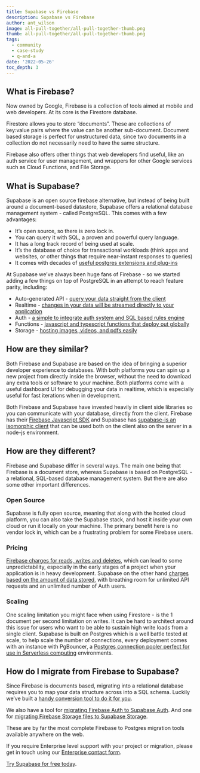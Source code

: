 ```yaml
---
title: Supabase vs Firebase
description: Supabase vs Firebase
author: ant_wilson
image: all-pull-together/all-pull-together-thumb.png
thumb: all-pull-together/all-pull-together-thumb.png
tags:
  - community
  - case-study
  - q-and-a
date: '2022-05-26'
toc_depth: 3
---
```


## What is Firebase?

Now owned by Google, Firebase is a collection of tools aimed at mobile and web developers. At its core is the Firestore database.

Firestore allows you to store “documents”. These are collections of key:value pairs where the value can be another sub-document. Document based storage is perfect for unstructured data, since two documents in a collection do not necessarily need to have the same structure.

Firebase also offers other things that web developers find useful, like an auth service for user management, and wrappers for other Google services such as Cloud Functions, and File Storage.

## What is Supabase?

Supabase is an open source firebase alternative, but instead of being built around a document-based datastore, Supabase offers a relational database management system - called PostgreSQL. This comes with a few advantages:

- It’s open source, so there is zero lock in.
- You can query it with SQL, a proven and powerful query language.
- It has a long track record of being used at scale.
- It’s the database of choice for transactional workloads (think apps and websites, or other things that require near-instant responses to queries)
- It comes with decades of [useful postgres extensions and plug-ins](https://supabase.com/docs/guides/database/extensions)

At Supabase we’ve always been huge fans of Firebase - so we started adding a few things on top of PostgreSQL in an attempt to reach feature parity, including:

- Auto-generated API - [query your data straight from the client](https://supabase.com/docs/guides/api#rest-api-2)
- Realtime - [changes in your data will be streamed directly to your application](https://supabase.com/docs/reference/dart/subscribe)
- Auth - [a simple to integrate auth system and SQL based rules engine](https://supabase.com/auth)
- Functions - [javascript and typescript functions that deploy out globally](https://supabase.com/edge-functions)
- Storage - [hosting images, videos, and pdfs easily](https://supabase.com/storage)

## How are they similar?

Both Firebase and Supabase are based on the idea of bringing a superior developer experience to databases. With both platforms you can spin up a new project from directly inside the browser, without the need to download any extra tools or software to your machine. Both platforms come with a useful dashboard UI for debugging your data in realtime, which is especially useful for fast iterations when in development.

Both Firebase and Supabase have invested heavily in client side libraries so you can communicate with your database, directly from the client. Firebase has their [Firebase Javascript SDK](https://github.com/firebase/firebase-js-sdk) and Supabase has [supabase-js an isomorphic client](https://github.com/supabase/supabase-js/) that can be used both on the client also on the server in a node-js environment.

## How are they different?

Firebase and Supabase differ in several ways. The main one being that Firebase is a document store, whereas Supabase is based on PostgreSQL - a relational, SQL-based database management system. But there are also some other important differences.

### Open Source

Supabase is fully open source, meaning that along with the hosted cloud platform, you can also take the Supabase stack, and host it inside your own cloud or run it locally on your machine. The primary benefit here is no vendor lock in, which can be a frustrating problem for some Firebase users.

### Pricing

[Firebase charges for reads, writes and deletes](https://firebase.google.com/pricing), which can lead to some unpredictability, especially in the early stages of a project when your application is in heavy development. Supabase on the other hand [charges based on the amount of data stored](https://supabase.com/pricing), with breathing room for unlimited API requests and an unlimited number of Auth users.

### Scaling

One scaling limitation you might face when using Firestore - is the 1 document per second limitation on writes. It can be hard to architect around this issue for users who want to be able to sustain high write loads from a single client. Supabase is built on Postgres which is a well battle tested at scale, to help scale the number of connections, every deployment comes with an instance with PgBouncer, a [Postgres connection pooler perfect for use in Serverless computing](https://supabase.com/docs/guides/database/connecting-to-postgres#connection-pool) environments.

## How do I migrate from Firebase to Supabase?

Since Firebase is documents based, migrating into a relational database requires you to map your data structure across into a SQL schema. Luckily we’ve built a [handy conversion tool to do it for you](https://github.com/supabase-community/firebase-to-supabase/tree/main/firestore).

We also have a tool for [migrating Firebase Auth to Supabase Auth](https://github.com/supabase-community/firebase-to-supabase/tree/main/auth). And one for [migrating Firebase Storage files to Supabase Storage](https://github.com/supabase-community/firebase-to-supabase/tree/main/storage).

These are by far the most complete Firebase to Postgres migration tools available anywhere on the web.

If you require Enterprise level support with your project or migration, please get in touch using our [Enterprise contact form](https://supabase.com/contact/enterprise).

[Try Supabase for free today](https://app.supabase.io).
